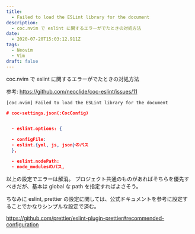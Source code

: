 ```yaml
---
title:
  - Failed to load the ESLint library for the document
description:
  - coc.nvim で eslint に関するエラーがでたときの対処方法
date:
  - 2020-07-20T15:03:12.911Z
tags:
  - Neovim
  - Vim
draft: false
---
```


coc.nvim で eslint に関するエラーがでたときの対処方法

参考: https://github.com/neoclide/coc-eslint/issues/11

```
[coc.nvim] Failed to load the ESLint library for the document
```

```json
# coc-settings.json(:CocConfig)


  - eslint.options: {

  - configFile:
  - eslint.{yml, js, json}のパス
  },

  - eslint.nodePath:
  - node_modulesのパス,
```

以上の設定でエラーは解消。
プロジェクト共通のものがあればそちらを優先すべきだが、基本は global な path を指定すればよさそう。

ちなみに eslint, prettier の設定に関しては、公式ドキュメントを参考に設定することでかなりシンプルな設定で済む。

https://github.com/prettier/eslint-plugin-prettier#recommended-configuration
